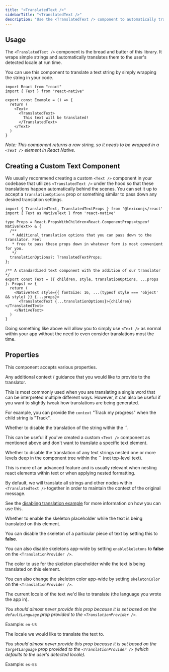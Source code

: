```yaml
---
title: "<TranslatedText />"
sidebarTitle: "<TranslatedText />"
description: "Use the <TranslatedText /> component to automatically translate text elements."
---
```


## Usage

The `<TranslatedText />` component is the bread and butter of this library. It wraps simple strings and automatically translates them to the user's detected locale at run time.

You can use this component to translate a text string by simply wrapping the string in your code. 

```tsx
import React from "react"
import { Text } from "react-native"

export const Example = () => {
  return (
    <Text>
      <TranslatedText>
        This text will be translated!
      </TranslatedText>
    </Text>
  )
}
```

*Note: This component returns a raw string, so it needs to be wrapped in a `<Text />` element in React Native.*

## Creating a Custom Text Component

We usually recommend creating a custom `<Text />` component in your codebase that utilizes `<TranslatedText />` under the hood so that these translations happen automatically behind the scenes. You can set it up to accept a `translationOptions` prop or something similar to pass down any desired translation settings.

```tsx
import { TranslatedText, TranslatedTextProps } from '@lexiconjs/react'
import { Text as NativeText } from 'react-native'

type Props = React.PropsWithChildren<React.ComponentProps<typeof NativeText>> & {
  /**
   * Additional translation options that you can pass down to the translator. Feel
   * free to pass these props down in whatever form is most convenient for you.
   */
  translationOptions?: TranslatedTextProps;
};

/** A standardized text component with the addition of our translator */
export const Text = ({ children, style, translationOptions, ...props }: Props) => {
  return (
    <NativeText style={{ fontSize: 16, ...(typeof style === 'object' && style) }} {...props}>
      <TranslatedText {...translationOptions}>{children}</TranslatedText>
    </NativeText>
  )
}
```

Doing something like above will allow you to simply use `<Text />` as normal within your app without the need to even consider translations most the time.

## Properties

This component accepts various properties.

<ResponseField name="context" type="string">
Any additional context / guidance that you would like to provide to the translator.

This is most commonly used when you are translating a single word that can be interpreted multiple different ways. However, it can also be useful if you want to slightly tweak how translations are being generated.

For example, you can provide the `context` "Track my progress" when the child string is "Track".
</ResponseField>

<ResponseField name="disableTranslation" type="boolean" default="false">
Whether to disable the translation of the string within the `<TranslatedText />`.

This can be useful if you've created a custom `<Text />` component as mentioned above and don't want to translate a specific text element.
</ResponseField>

<ResponseField name="disableContextualTranslation" type="boolean" default="false">
Whether to disable the translation of any text strings nested one or more levels deep in the component tree within the `<TranslatedText />` (not top-level text).

This is more of an advanced feature and is usually relevant when nesting react elements within text or when applying nested formatting.

By default, we will translate all strings and other nodes within `<TranslatedText />` together in order to maintain the context of the original message.

See the [disabling translation example](/docs/examples/disabling-translation) for more information on how you can use this.
</ResponseField>

<ResponseField name="enableSkeleton" type="boolean" default="true">
Whether to enable the skeleton placeholder while the text is being translated on this element.

You can disable the skeleton of a particular piece of text by setting this to **false**.

You can also disable skeletons app-wide by setting `enableSkeletons` to **false** on the `<TranslationProvider />`.
</ResponseField>

<ResponseField name="skeletonColor" type="string">
The color to use for the skeleton placeholder while the text is being translated on this element.

You can also change the skeleton color app-wide by setting `skeletonColor` on the `<TranslationProvider />`.
</ResponseField>

<ResponseField name="from" type="string">
The current locale of the text we'd like to translate (the language you wrote the app in).

*You should almost never provide this prop because it is set based on the `defaultLanguage` prop provided to the `<TranslationProvider />`.*

Example: `en-US`
</ResponseField>

<ResponseField name="to" type="string">
The locale we would like to translate the text to.

*You should almost never provide this prop because it is set based on the `targetLanguage` prop provided to the `<TranslationProvider />` (which defaults to the user's detected locale).*

Example: `es-ES`
</ResponseField>

